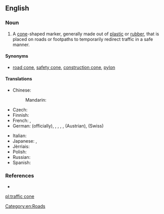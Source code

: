 ==English==
{{wikipedia}}

===Noun===
{{en-noun}}

# A [[cone]]-shaped marker, generally made out of [[plastic]] or [[rubber]], that is placed on roads or footpaths to temporarily redirect traffic in a safe manner.

====Synonyms====
* [[road cone]], [[safety cone]], [[construction cone]], [[pylon]]

====Translations====
{{trans-top|a cone-shaped marker}}
* Chinese:
*: Mandarin: {{t|cmn|交通錐|tr=jiāo tōng zhuī|sc=Hani}}
* Czech: {{t|cs|dopravní kužel|m}}
* Finnish: {{t|fi|sulkukartio}}
* French: {{t+|fr|plot|m}}, {{t|fr|cône de chantier|m}}
* German: {{t+|de|Leitkegel}} (officially), {{t+|de|Lübecker Hütchen}}, {{t+|de|Verkehrsleitkegel}}, {{t+|de|Pylon}}, {{t+|de|Verkehrshütchen}}, {{t|de|Haberkornhütchen}} (Austrian), {{t|de|Verkehrsstöggel}} (Swiss)
{{trans-mid}}
* Italian: {{t+|it|birillo|m}}
* Japanese: {{t|ja|ロードコーン|tr=rōdokōn|sc=Jpan}}, {{t|ja|三角コーン|tr=sangaku kōn|sc=Jpan}}
* Jèrriais: {{t|roa-jer|cône dé trafi|f}}
* Polish: {{t|pl|pachołek drogowy|m}}
* Russian: {{t|ru|дорожный конус|m|tr=doróžnyj kónus|sc=Cyrl}}
* Spanish: {{t|es|cono de tráfico|m}}
{{trans-bottom}}

===References===
* {{pedialite|traffic cone}}

[[Category:en:Roads]]

[[pl:traffic cone]]